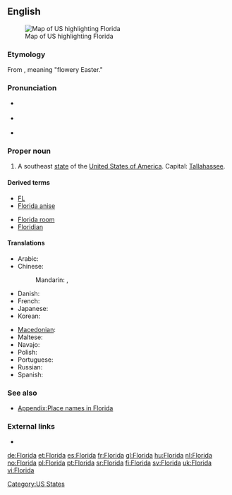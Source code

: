 {{also|florida}}
==English==
[[Image:Map of USA highlighting Florida.png|thumb|right|Map of US highlighting Florida]]
===Etymology===
From {{etyl|es}} {{term|Pascua Florida|lang=es}}, meaning "flowery Easter."

===Pronunciation===
* {{a|UK}} {{IPA|/ˈflɒɹɪdə/}}
* {{a|UK}} {{IPA|/ˈflɔɹɪdə/|/ˈflɑɹɪdə/}}
* {{audio|en-us-Florida.ogg|Audio (US)}}

===Proper noun===
{{en-proper noun}}

# A southeast [[state]] of the [[United States of America]]. Capital: [[Tallahassee]].

====Derived terms====
{{rel-top|Terms derived from ''Florida''}}
* [[FL]]
* [[Florida anise]]
{{rel-mid}}
* [[Florida room]]
* [[Floridian]]
{{rel-bottom}}

====Translations====
{{trans-top|US state}}
* Arabic: {{t|ar|فلوريدا|f|tr=fluriida|sc=Arab}}
* Chinese:
*: Mandarin: {{t|zh|佛羅里達州|sc=Hani}},  {{t|zh|佛罗里达州|tr=Fúluólǐdá-zhōu|sc=Hani}}
* Danish: {{t-|da|Florida}}
* French: {{t+|fr|Floride|f}}
* Japanese: {{t|ja|フロリダ州|tr=Furórida-shū|sc=Jpan}}
* Korean: {{t|ko|플로리다|tr=peullorida|sc=Kore}}
{{trans-mid}}
* [[Macedonian]]: {{t-|mk|Флорида|f|tr=Florída|sc=Cyrl|xs=Macedonian}}
* Maltese: {{t-|mt|Florida|xs=Maltese}}
* Navajo: {{tø|nv|Łóodah hahoodzo}}
* Polish: {{t+|pl|Floryda|f}}
* Portuguese: {{t-|pt|Flórida|f}}
* Russian: {{t-|ru|Флорида|f|tr=Florída, Flórida|sc=Cyrl}}
* Spanish: {{t+|es|Florida|f}}
{{trans-bottom}}

===See also===
* [[Appendix:Place names in Florida]]

===External links===
* {{pedialite}}

[[Category:US States]]

[[de:Florida]]
[[et:Florida]]
[[es:Florida]]
[[fr:Florida]]
[[gl:Florida]]
[[hu:Florida]]
[[nl:Florida]]
[[no:Florida]]
[[pl:Florida]]
[[pt:Florida]]
[[sr:Florida]]
[[fi:Florida]]
[[sv:Florida]]
[[uk:Florida]]
[[vi:Florida]]